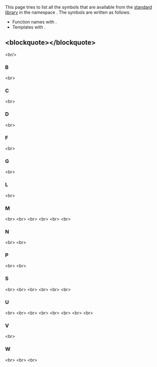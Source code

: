 {{title|std::pmr Symbol Index}}
{{cpp/symbol index/navbar}}


This page tries to list all the symbols that are available from the [[cpp/standard library|standard library]] in the namespace {{c|std::pmr}}. The symbols are written as follows:
* Function names with {{tt|()}}.
* Templates with {{tt|&lt;&gt;}}.

==&lt;blockquote&gt;{{tt|[[#B|B]]  [[#D|D]]  [[#F|F]]  [[#G|G]]  [[#L|L]]  [[#M|M]]  [[#N|N]]  [[#P|P]]  [[#S|S]]  [[#U|U]]  [[#V|V]]  [[#W|W]]}}&lt;/blockquote&gt;==
&lt;br/&gt;

===B===
{{ltp|cpp/string/basic_string}} {{mark since c++17}}&lt;br&gt;

===C===
{{ltt|cpp/regex/match_results|cmatch}} {{mark since c++17}}&lt;br&gt;

===D===
{{ltp|cpp/container/deque}} {{mark since c++17}}&lt;br&gt;

===F===
{{ltp|cpp/container/forward_list}} {{mark since c++17}}&lt;br&gt;

===G===
{{ltf|cpp/memory/get_default_resource}} {{mark since c++17}}&lt;br&gt;

===L===
{{ltp|cpp/container/list}} {{mark since c++17}}&lt;br&gt;

===M===
{{ltp|cpp/container/map}} {{mark since c++17}}&lt;br&gt;
{{ltp|cpp/regex/match_results}} {{mark since c++17}}&lt;br&gt;
{{ltt|cpp/memory/memory_resource}} {{mark since c++17}}&lt;br&gt;
{{ltt|cpp/memory/monotonic_buffer_resource}} {{mark since c++17}}&lt;br&gt;
{{ltp|cpp/container/multimap}} {{mark since c++17}}&lt;br&gt;
{{ltp|cpp/container/multiset}} {{mark since c++17}}&lt;br&gt;

===N===
{{ltf|cpp/memory/new_delete_resource}} {{mark since c++17}}&lt;br&gt;
{{ltf|cpp/memory/null_memory_resource}} {{mark since c++17}}&lt;br&gt;

===P===
{{ltp|cpp/memory/polymorphic_allocator}} {{mark since c++17}}&lt;br&gt;
{{ltt|cpp/memory/pool_options}} {{mark since c++17}}&lt;br&gt;

===S===
{{ltp|cpp/container/set}} {{mark since c++17}}&lt;br&gt;
{{ltf|cpp/memory/set_default_resource}} {{mark since c++17}}&lt;br&gt;
{{ltt|cpp/regex/match_results|smatch}} {{mark since c++17}}&lt;br&gt;
{{ltt|cpp/utility/basic_stacktrace|stacktrace}} {{mark since c++23}}&lt;br&gt;
{{ltt|cpp/string/basic_string|string}} {{mark since c++17}}&lt;br&gt;
{{ltt|cpp/memory/synchronized_pool_resource}} {{mark since c++17}}&lt;br&gt;

===U===
{{ltp|cpp/string/basic_string|u16string}} {{mark since c++17}}&lt;br&gt;
{{ltp|cpp/string/basic_string|u32string}} {{mark since c++17}}&lt;br&gt;
{{ltp|cpp/string/basic_string|u8string}} {{mark since c++17}}&lt;br&gt;
{{ltp|cpp/container/unordered_map}} {{mark since c++17}}&lt;br&gt;
{{ltp|cpp/container/unordered_multimap}} {{mark since c++17}}&lt;br&gt;
{{ltp|cpp/container/unordered_multiset}} {{mark since c++17}}&lt;br&gt;
{{ltp|cpp/container/unordered_set}} {{mark since c++17}}&lt;br&gt;
{{ltt|cpp/memory/unsynchronized_pool_resource}} {{mark since c++17}}&lt;br&gt;

===V===
{{ltp|cpp/container/vector}} {{mark since c++17}}&lt;br&gt;

===W===
{{ltt|cpp/regex/match_results|wcmatch}} {{mark since c++17}}&lt;br&gt;
{{ltt|cpp/regex/match_results|wsmatch}} {{mark since c++17}}&lt;br&gt;
{{ltt|cpp/string/basic_string|wstring}} {{mark since c++17}}&lt;br&gt;

{{langlinks|de|es|ja|ru|zh}}